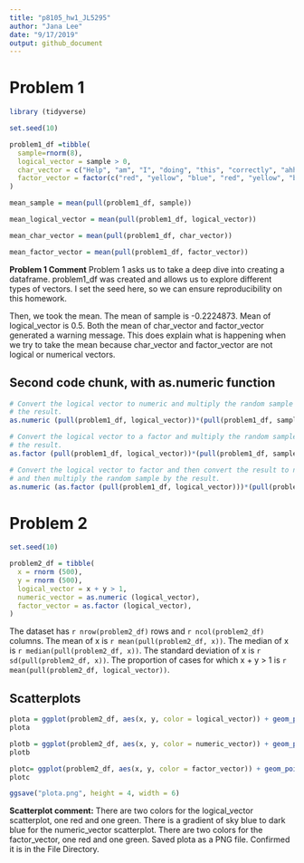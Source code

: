 ```yaml
---
title: "p8105_hw1_JL5295"
author: "Jana Lee"
date: "9/17/2019"
output: github_document
---
```

# **Problem 1**
```r
library (tidyverse)

set.seed(10)

problem1_df =tibble(
  sample=rnorm(8),
  logical_vector = sample > 0,
  char_vector = c("Help", "am", "I", "doing", "this", "correctly", "ahh", "ahh"),
  factor_vector = factor(c("red", "yellow", "blue", "red", "yellow", "blue","red", "red"))
)

mean_sample = mean(pull(problem1_df, sample))

mean_logical_vector = mean(pull(problem1_df, logical_vector))

mean_char_vector = mean(pull(problem1_df, char_vector))

mean_factor_vector = mean(pull(problem1_df, factor_vector))

```
**Problem 1 Comment** Problem 1 asks us to take a deep dive into creating a dataframe. problem1_df was created and allows us to explore different types of vectors. I set the seed here, so we can ensure reproducibility on this homework.

Then, we took the mean. The mean of sample is -0.2224873. Mean of logical_vector is 0.5. Both the mean of char_vector and factor_vector generated a warning message. This does explain what is happening when we try to take the mean because char_vector and factor_vector are not logical or numerical vectors.


## Second code chunk, with as.numeric function
```r
# Convert the logical vector to numeric and multiply the random sample by 
# the result.
as.numeric (pull(problem1_df, logical_vector))*(pull(problem1_df, sample))

# Convert the logical vector to a factor and multiply the random sample by 
# the result.
as.factor (pull(problem1_df, logical_vector))*(pull(problem1_df, sample))

# Convert the logical vector to factor and then convert the result to nnumeric 
# and then multiply the random sample by the result.
as.numeric (as.factor (pull(problem1_df, logical_vector)))*(pull(problem1_df, sample))

```

# **Problem 2**
```r
set.seed(10)

problem2_df = tibble(
  x = rnorm (500),
  y = rnorm (500),
  logical_vector = x + y > 1,
  numeric_vector = as.numeric (logical_vector),
  factor_vector = as.factor (logical_vector),
)
```

The dataset has `r nrow(problem2_df)` rows and `r ncol(problem2_df)` columns.
The mean of x is `r mean(pull(problem2_df, x))`.
The median of x is `r median(pull(problem2_df, x))`.
The standard deviation of x is `r sd(pull(problem2_df, x))`.
The proportion of cases for which x + y > 1 is `r mean(pull(problem2_df, logical_vector))`.

## Scatterplots
```r
plota = ggplot(problem2_df, aes(x, y, color = logical_vector)) + geom_point()
plota

plotb = ggplot(problem2_df, aes(x, y, color = numeric_vector)) + geom_point()
plotb

plotc= ggplot(problem2_df, aes(x, y, color = factor_vector)) + geom_point()
plotc

ggsave("plota.png", height = 4, width = 6)

```
**Scatterplot comment:** There are two colors for the logical_vector scatterplot, one red and one green. There is a gradient of sky blue to dark blue for the numeric_vector scatterplot. There are two colors for the factor_vector, one red and one green. Saved plota as a PNG file. Confirmed it is in the File Directory.
